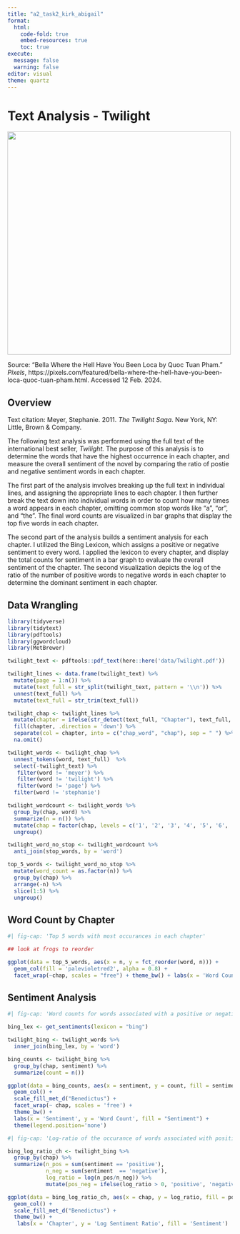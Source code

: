 ```yaml
---
title: "a2_task2_kirk_abigail"
format: 
  html:
    code-fold: true
    embed-resources: true
    toc: true
execute:
  message: false
  warning: false
editor: visual
theme: quartz
---
```


# Text Analysis - Twilight

![](images/clipboard-3190925361.png){width="500"}

Source: “Bella Where the Hell Have You Been Loca by Quoc Tuan Pham.” *Pixels*, https://pixels.com/featured/bella-where-the-hell-have-you-been-loca-quoc-tuan-pham.html. Accessed 12 Feb. 2024.

## Overview

Text citation: Meyer, Stephanie. 2011. *The Twilight Saga*. New York, NY: Little, Brown & Company.

The following text analysis was performed using the full text of the international best seller, *Twilight.* The purpose of this analysis is to determine the words that have the highest occurrence in each chapter, and measure the overall sentiment of the novel by comparing the ratio of postie and negative sentiment words in each chapter. 

The first part of the analysis involves breaking up the full text in individual lines, and assigning the appropriate lines to each chapter. I then further break the text down into individual words in order to count how many times a word appears in each chapter, omitting common stop words like "a", "or", and "the". The final word counts are visualized in bar graphs that display the top five words in each chapter.

The second part of the analysis builds a sentiment analysis for each chapter. I utilized the Bing Lexicon, which assigns a positive or negative sentiment to every word. I applied the lexicon to every chapter, and display the total counts for sentiment in a bar graph to evaluate the overall sentiment of the chapter. The second visualization depicts the log of the ratio of the number of positive words to negative words in each chapter to determine the dominant sentiment in each chapter. 



## Data Wrangling

```r
library(tidyverse)
library(tidytext)
library(pdftools)
library(ggwordcloud)
library(MetBrewer)
```

```r
twilight_text <- pdftools::pdf_text(here::here('data/Twilight.pdf'))

twilight_lines <- data.frame(twilight_text) %>% 
  mutate(page = 1:n()) %>%
  mutate(text_full = str_split(twilight_text, pattern = '\\n')) %>% 
  unnest(text_full) %>% 
  mutate(text_full = str_trim(text_full)) 

```

```r
twilight_chap <- twilight_lines %>% 
  mutate(chapter = ifelse(str_detect(text_full, "Chapter"), text_full, NA)) %>% 
  fill(chapter, .direction = 'down') %>% 
  separate(col = chapter, into = c("chap_word", "chap"), sep = " ") %>% 
  na.omit() 
```

```r
twilight_words <- twilight_chap %>% 
  unnest_tokens(word, text_full)  %>% 
  select(-twilight_text) %>% 
   filter(word != 'meyer') %>% 
   filter(word != 'twilight') %>% 
   filter(word != 'page') %>% 
  filter(word != 'stephanie')

twilight_wordcount <- twilight_words %>% 
  group_by(chap, word) %>% 
  summarize(n = n()) %>% 
  mutate(chap = factor(chap, levels = c('1', '2', '3', '4', '5', '6', '7', '8', '9', '10', '11', '12', '13', '14', '15', '16', '17'))) %>% 
  ungroup() 

```

```r
twilight_word_no_stop <- twilight_wordcount %>% 
  anti_join(stop_words, by = 'word')

top_5_words <- twilight_word_no_stop %>% 
  mutate(word_count = as.factor(n)) %>% 
  group_by(chap) %>% 
  arrange(-n) %>% 
  slice(1:5) %>%
  ungroup()

```

## Word Count by Chapter

```r
#| fig-cap: 'Top 5 words with most occurances in each chapter'

## look at frogs to reorder 

ggplot(data = top_5_words, aes(x = n, y = fct_reorder(word, n))) +
  geom_col(fill = 'palevioletred2', alpha = 0.8) +
  facet_wrap(~chap, scales = "free") + theme_bw() + labs(x = 'Word Count', y = 'Word') 
```

## Sentiment Analysis

```r
#| fig-cap: 'Word counts for words associated with a positive or negative sentiment in each chapter'

bing_lex <- get_sentiments(lexicon = "bing")

twilight_bing <- twilight_words %>% 
  inner_join(bing_lex, by = 'word')

bing_counts <- twilight_bing %>% 
  group_by(chap, sentiment) %>% 
  summarize(count = n())

ggplot(data = bing_counts, aes(x = sentiment, y = count, fill = sentiment)) + 
  geom_col() +
  scale_fill_met_d("Benedictus") +
  facet_wrap(~ chap, scales = 'free') + 
  theme_bw() +
  labs(x = 'Sentiment', y = 'Word Count', fill = "Sentiment") +
  theme(legend.position='none')

```

```r
#| fig-cap: 'Log-ratio of the occurance of words associated with positive or negative sentiment. The columns represents the net sentiment per chapter.'

bing_log_ratio_ch <- twilight_bing %>% 
  group_by(chap) %>% 
  summarize(n_pos = sum(sentiment == 'positive'), 
            n_neg = sum(sentiment  == 'negative'),
            log_ratio = log(n_pos/n_neg)) %>% 
            mutate(pos_neg = ifelse(log_ratio > 0, 'positive', 'negative'))

ggplot(data = bing_log_ratio_ch, aes(x = chap, y = log_ratio, fill = pos_neg)) + 
  geom_col() +
  scale_fill_met_d("Benedictus") + 
  theme_bw() +
   labs(x = 'Chapter', y = 'Log Sentiment Ratio', fill = 'Sentiment')



        

```

